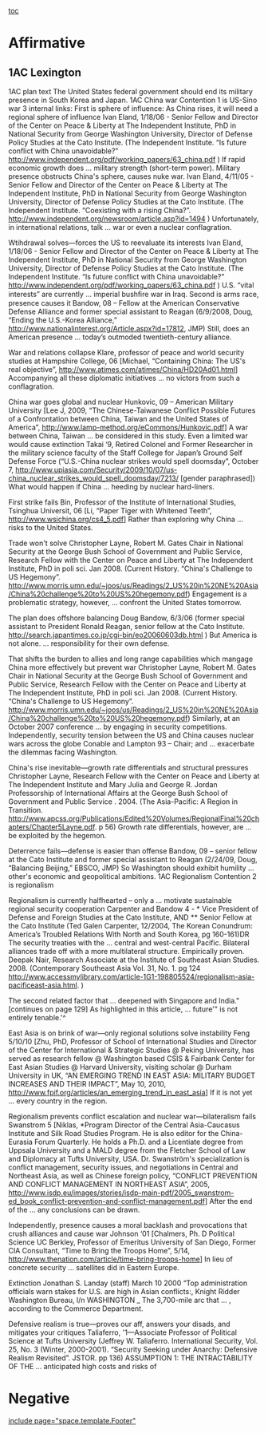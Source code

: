 [[toc]]
=Affirmative= 

==1AC Lexington== 
1AC plan text
The United States federal government should end its military presence in South Korea and Japan. 
1AC China war
Contention 1 is US-Sino war
3 internal links:
First is sphere of influence:
As China rises, it will need a regional sphere of influence
Ivan Eland, 1/18/06 - Senior Fellow and Director of the Center on Peace & Liberty at The Independent Institute, PhD in National Security from George Washington University, Director of Defense Policy Studies at the Cato Institute. (The Independent Institute. “Is future conflict with China unavoidable?” http://www.independent.org/pdf/working_papers/63_china.pdf )
If rapid economic growth does … military strength (short-term power).
Military presence obstructs China's sphere, causes nuke war.
Ivan Eland, 4/11/05 - Senior Fellow and Director of the Center on Peace & Liberty at The Independent Institute, PhD in National Security from George Washington University, Director of Defense Policy Studies at the Cato Institute. (The Independent Institute. “Coexisting with a rising China?”. http://www.independent.org/newsroom/article.asp?id=1494 )
Unfortunately, in international relations, talk … war or even a nuclear conflagration.

Wtihdrawal solves—forces the US to reevaluate its interests
Ivan Eland, 1/18/06 - Senior Fellow and Director of the Center on Peace & Liberty at The Independent Institute, PhD in National Security from George Washington University, Director of Defense Policy Studies at the Cato Institute. (The Independent Institute. “Is future conflict with China unavoidable?” http://www.independent.org/pdf/working_papers/63_china.pdf )
U.S. “vital interests” are currently … imperial bushﬁre war in Iraq. 
Second is arms race, presence causes it
Bandow, 08 – Fellow at the American Conservative Defense Alliance and former special assistant to Reagan (6/9/2008, Doug, “Ending the U.S.-Korea Alliance,” http://www.nationalinterest.org/Article.aspx?id=17812, JMP)
Still, does an American presence … today’s outmoded twentieth-century alliance.

War and relations collapse
Klare, professor of peace and world security studies at Hampshire College, 06 [Michael, “Containing China: The US's real objective”, http://www.atimes.com/atimes/China/HD20Ad01.html]
Accompanying all these diplomatic initiatives … no victors from such a conflagration. 

China war goes global and nuclear
Hunkovic, 09 – American Military University [Lee J, 2009, “The Chinese-Taiwanese Conflict
Possible Futures of a Confrontation between China, Taiwan and the United States of America”, http://www.lamp-method.org/eCommons/Hunkovic.pdf]
A war between China, Taiwan … be considered in this study.
Even a limited war would cause extinction
Takai ‘9, Retired Colonel and Former Researcher in the military science faculty of the Staff College for Japan’s Ground Self Defense Force (“U.S.-China nuclear strikes would spell doomsday”, October 7, http://www.upiasia.com/Security/2009/10/07/us-china_nuclear_strikes_would_spell_doomsday/7213/ [gender paraphrased])
What would happen if China … heeding by nuclear hard-liners. 

First strike fails
Bin, Professor of the Institute of International Studies, Tsinghua Universit, 06 [Li, “Paper Tiger with
Whitened Teeth”, http://www.wsichina.org/cs4_5.pdf]
Rather than exploring why China … risks to the United States.

Trade won't solve
Christopher Layne, Robert M. Gates Chair in National Security at the George Bush School of Government and Public Service, Research Fellow with the Center on Peace and Liberty at The Independent Institute, PhD in poli sci. Jan 2008. (Current History. “China's Challenge to US Hegemony”. http://www.morris.umn.edu/~joos/us/Readings/2_US%20in%20NE%20Asia/China%20challenge%20to%20US%20hegemony.pdf)
Engagement is a problematic strategy, however, … confront the United States tomorrow.

The plan does offshore balancing
Doug Bandow, 6/3/06 (former special assistant to President Ronald Reagan, senior fellow at the Cato Institute. http://search.japantimes.co.jp/cgi-bin/eo20060603db.html )
But America is not alone. … responsibility for their own defense.

That shifts the burden to allies and long range capabilities which mangage China more effectively but prevent war
Christopher Layne, Robert M. Gates Chair in National Security at the George Bush School of Government and Public Service, Research Fellow with the Center on Peace and Liberty at The Independent Institute, PhD in poli sci. Jan 2008. (Current History. “China's Challenge to US Hegemony”. http://www.morris.umn.edu/~joos/us/Readings/2_US%20in%20NE%20Asia/China%20challenge%20to%20US%20hegemony.pdf)
Similarly, at an October 2007 conference … by engaging in security competitions. 
Independently, security tension between the US and China causes nuclear wars across the globe
Conable and Lampton 93 – Chair; and … exacerbate the dilemmas facing Washington.

China's rise inevitable—growth rate differentials and structural pressures
Christopher Layne, Research Fellow with the Center on Peace and Liberty at The Independent Institute and Mary Julia and George R. Jordan Professorship of International Affairs at the George Bush School of Government and Public Service . 2004. (The Asia-Pacific: A Region in Transition. http://www.apcss.org/Publications/Edited%20Volumes/RegionalFinal%20chapters/Chapter5Layne.pdf. p 56)
Growth rate differentials, however, are … be exploited by the hegemon.

Deterrence fails—defense is easier than offense
Bandow, 09 – senior fellow at the Cato Institute and former special assistant to Reagan (2/24/09, Doug, “Balancing Beijing,” EBSCO, JMP)
So Washington should exhibit humility … other's economic and geopolitical ambitions.
1AC Regionalism
Contention 2 is regionalism

Regionalism is currently halfhearted – only a … motivate sustainable regional security cooperation
Carpenter and Bandow 4 - * Vice President of Defense and Foreign Studies at the Cato Institute, AND ** Senior Fellow at the Cato Institute (Ted Galen Carpenter, 12/2004, The Korean Conundrum: America’s Troubled Relations With North and South Korea, pg 160-161)DR
The security treaties with the … central and west-central Pacific.
Bilateral alliances trade off with a more multilateral structure. Empirically proven.
Deepak Nair, Research Associate at the Institute of Southeast Asian Studies. 2008. (Contemporary Southeast Asia Vol. 31, No. 1. pg 124
http://www.accessmylibrary.com/article-1G1-198805524/regionalism-asia-pacificeast-asia.html. )

The second related factor that … deepened with Singapore and India."
[continues on page 129]
As highlighted in this article, … future'" is not entirely tenable.'^

East Asia is on brink of war—only regional solutions solve instability
Feng 5/10/10 [Zhu, PhD, Professor of School of International Studies and Director of the Center for International & Strategic Studies @ Peking University, has served as research fellow @ Washington based CSIS & Fairbank Center for East Asian Studies @ Harvard University, visiting scholar @ Durham University in UK, “AN EMERGING TREND IN EAST ASIA: MILITARY BUDGET INCREASES AND THEIR IMPACT”, May 10, 2010, http://www.fpif.org/articles/an_emerging_trend_in_east_asia]
If it is not yet … every country in the region.

Regionalism prevents conflict escalation and nuclear war—bilateralism fails
Swanstrom 5 [Niklas, *Program Director of the Central Asia-Caucasus Institute and Silk Road Studies Program. He is also editor for the China-Eurasia Forum Quarterly. He holds a Ph.D. and a Licentiate degree from Uppsala University and a MALD degree from the Fletcher School of Law and Diplomacy at Tufts University, USA. Dr. Swanström's specialization is conflict management, security issues, and negotiations in Central and Northeast Asia, as well as Chinese foreign policy, “CONFLICT PREVENTION AND CONFLICT MANAGEMENT IN NORTHEAST ASIA”, 2005, http://www.isdp.eu/images/stories/isdp-main-pdf/2005_swanstrom-ed_book_conflict-prevention-and-conflict-management.pdf] 
After the end of the … any conclusions can be drawn.

Independently, presence causes a moral backlash and provocations that crush alliances and cause war
Johnson ‘01 [Chalmers, Ph. D Political Science UC Berkley, Professor of Emeritus University of San Diego, Former CIA Consultant, “Time to Bring the Troops Home”, 5/14, http://www.thenation.com/article/time-bring-troops-home]
In lieu of concrete security … satellites did in Eastern Europe.

Extinction
Jonathan S. Landay (staff) March 10 2000 “Top administration officials warn stakes for U.S. are high in Asian conflicts:, Knight Ridder Washington Bureau, l/n 
WASHINGTON _ The 3,700-mile arc that … , according to the Commerce Department.


Defensive realism is true—proves our aff, answers your disads, and mitigates your critiques
Taliaferro, '1—Associate Professor of Political Science at Tufts University (Jeffrey W. Taliaferro. 
International Security, Vol. 25, No. 3 (Winter, 2000-2001). “Security Seeking under Anarchy: Defensive Realism Revisited”. JSTOR. pp 136)
ASSUMPTION 1: THE INTRACTABILITY OF THE … anticipated high costs and risks of



=Negative= 

[[include page="space.template.Footer"]]